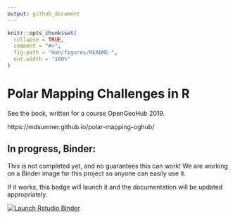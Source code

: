```yaml
---
output: github_document
---
```


<!-- README.md is generated from README.Rmd. Please edit that file -->


```r
knitr::opts_chunk$set(
  collapse = TRUE,
  comment = "#>",
  fig.path = "man/figures/README-",
  out.width = "100%"
)
```
# Polar Mapping Challenges in R



See the book, written for a course OpenGeoHub 2019. 

https://mdsumner.github.io/polar-mapping-oghub/


## In progress, Binder: 

This is not completed yet, and no guarantees this can work!  We are working on a Binder image for this project so anyone can easily use it. 

If it works, this badge will launch it and the documentation will be updated appropriately. 

  <!-- badges: start -->
  [![Launch Rstudio Binder](http://mybinder.org/badge_logo.svg)](https://mybinder.org/v2/gh/mdsumner/polar-mapping-oghub/master?urlpath=rstudio)
  <!-- badges: end -->

